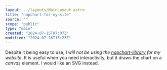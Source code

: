 ```yaml
---
layout: ../layouts/MainLayout.astro
title: "napchart-for-my-site"
source: ""
scope: "public"
type: "main"
created: "2024-07-15T07:07Z"
modified: "2024-07-16T15:23Z"
---
```


Despite it being easy to use, I *will not be using the [napchart-library](/napchart-library) for my website*. It is useful when you need interactivity, but it draws the chart on a *canvas* element. I would like an SVG instead.